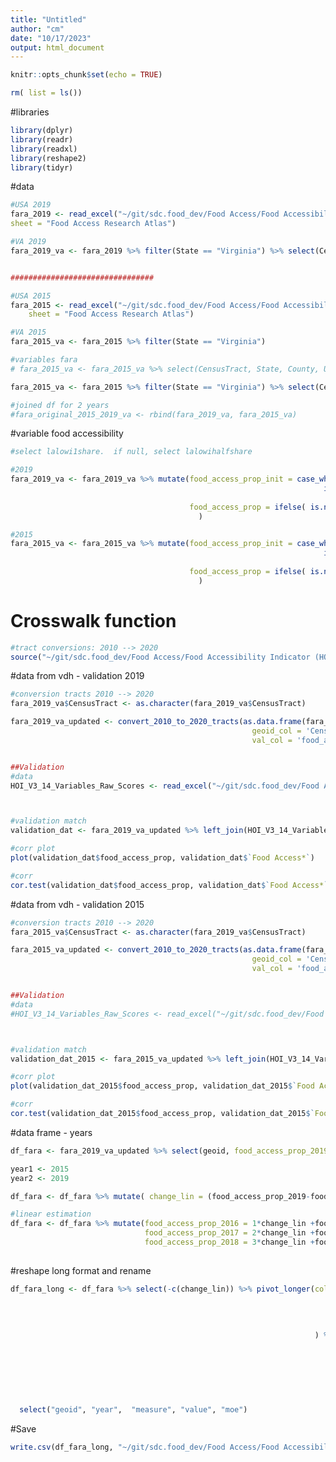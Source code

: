 ```yaml
---
title: "Untitled"
author: "cm"
date: "10/17/2023"
output: html_document
---
```


```r
knitr::opts_chunk$set(echo = TRUE)
```


```r
rm( list = ls())
```


#libraries
```r
library(dplyr)
library(readr)
library(readxl)
library(reshape2)
library(tidyr)
```

#data
```r

#USA 2019
fara_2019 <- read_excel("~/git/sdc.food_dev/Food Access/Food Accessibility Indicator (HOI)/data/original/FoodAccessResearchAtlasData2019.xlsx", 
sheet = "Food Access Research Atlas")

#VA 2019
fara_2019_va <- fara_2019 %>% filter(State == "Virginia") %>% select(CensusTract, State, County, Urban, Pop2010, lalowi1, lalowi1share, lalowi10share, lalowihalfshare, lalowi20share) 


################################

#USA 2015
fara_2015 <- read_excel("~/git/sdc.food_dev/Food Access/Food Accessibility Indicator (HOI)/data/original/FoodAccessResearchAtlasData2015.xlsx", 
    sheet = "Food Access Research Atlas")

#VA 2015
fara_2015_va <- fara_2015 %>% filter(State == "Virginia") 

#variables fara
# fara_2015_va <- fara_2015_va %>% select(CensusTract, State, County, Urban, Pop2010 = POP2010, LILATracts_1And10, LILATracts_halfAnd10, LILATracts_1And20, LILATracts_Vehicle) %>% mutate(year = 2015) %>% as.data.frame()

fara_2015_va <- fara_2015 %>% filter(State == "Virginia") %>% select(CensusTract, State, County, Urban, Pop2010=POP2010, lalowi1, lalowi1share, lalowi10share, lalowihalfshare, lalowi20share) 

#joined df for 2 years
#fara_original_2015_2019_va <- rbind(fara_2019_va, fara_2015_va)

```

#variable food accessibility
```r
#select lalowi1share.  if null, select lalowihalfshare

#2019
fara_2019_va <- fara_2019_va %>% mutate(food_access_prop_init = case_when( !is.na(as.numeric(lalowi1share)) ~  as.numeric(lalowi1share), 
                                                                      is.na(as.numeric(lalowi1share)) ~ as.numeric(lalowihalfshare)
                                                                        ), 
                                        food_access_prop = ifelse( is.na(food_access_prop_init), 0, food_access_prop_init )
                                          )

#2015
fara_2015_va <- fara_2015_va %>% mutate(food_access_prop_init = case_when( !is.na(as.numeric(lalowi1share)) ~  as.numeric(lalowi1share), 
                                                                      is.na(as.numeric(lalowi1share)) ~ as.numeric(lalowihalfshare)
                                                                        ), 
                                        food_access_prop = ifelse( is.na(food_access_prop_init), 0, food_access_prop_init )
                                          )

```

# Crosswalk function
```r
#tract conversions: 2010 --> 2020
source("~/git/sdc.food_dev/Food Access/Food Accessibility Indicator (HOI)/code/working/tract_conversions.R")

```

#data from vdh - validation 2019
```r

#conversion tracts 2010 --> 2020
fara_2019_va$CensusTract <- as.character(fara_2019_va$CensusTract)

fara_2019_va_updated <- convert_2010_to_2020_tracts(as.data.frame(fara_2019_va %>% select(CensusTract, food_access_prop) ), 
                                                      geoid_col = 'CensusTract', 
                                                      val_col = 'food_access_prop' ) %>% rename( food_access_prop = value) 


##Validation
#data
HOI_V3_14_Variables_Raw_Scores <- read_excel("~/git/sdc.food_dev/Food Access/Food Accessibility Indicator (HOI)/data/original/HOI V3_14 Variables_Raw Scores.xlsx")



#validation match
validation_dat <- fara_2019_va_updated %>% left_join(HOI_V3_14_Variables_Raw_Scores %>% select(CT2, `Food Access*` ) , by = c( "geoid" = "CT2" ) )

#corr plot
plot(validation_dat$food_access_prop, validation_dat$`Food Access*`)

#corr
cor.test(validation_dat$food_access_prop, validation_dat$`Food Access*`)


```

#data from vdh - validation 2015
```r

#conversion tracts 2010 --> 2020
fara_2015_va$CensusTract <- as.character(fara_2019_va$CensusTract)

fara_2015_va_updated <- convert_2010_to_2020_tracts(as.data.frame(fara_2015_va %>% select(CensusTract, food_access_prop) ), 
                                                      geoid_col = 'CensusTract', 
                                                      val_col = 'food_access_prop' ) %>% rename( food_access_prop = value) 


##Validation
#data
#HOI_V3_14_Variables_Raw_Scores <- read_excel("~/git/sdc.food_dev/Food Access/Food Accessibility Indicator (HOI)/data/original/HOI V3_14 Variables_Raw Scores.xlsx")



#validation match
validation_dat_2015 <- fara_2015_va_updated %>% left_join(HOI_V3_14_Variables_Raw_Scores %>% select(CT2, `Food Access*` ) , by = c( "geoid" = "CT2" ) )

#corr plot
plot(validation_dat_2015$food_access_prop, validation_dat_2015$`Food Access*`)

#corr
cor.test(validation_dat_2015$food_access_prop, validation_dat_2015$`Food Access*`)


```

#data frame - years
```r

df_fara <- fara_2019_va_updated %>% select(geoid, food_access_prop_2019=food_access_prop ) %>% left_join( fara_2015_va_updated %>% select(geoid, food_access_prop_2015=food_access_prop ), by = 'geoid') %>% mutate(food_access_prop_2015 = food_access_prop_2015*100)

year1 <- 2015
year2 <- 2019

df_fara <- df_fara %>% mutate( change_lin = (food_access_prop_2019-food_access_prop_2015)/(year2 - year1))

#linear estimation
df_fara <- df_fara %>% mutate(food_access_prop_2016 = 1*change_lin +food_access_prop_2015,
                              food_access_prop_2017 = 2*change_lin +food_access_prop_2015,
                              food_access_prop_2018 = 3*change_lin +food_access_prop_2015)
                              
```

#reshape long format and rename
```r

df_fara_long <- df_fara %>% select(-c(change_lin)) %>% pivot_longer(cols = c("food_access_prop_2015", 
                                                                             "food_access_prop_2016",
                                                                             "food_access_prop_2017", 
                                                                             "food_access_prop_2018",
                                                                             "food_access_prop_2019") 
                                                                    ) %>% mutate(measure = "food_access_percentage", 
                                                                                 moe = "", 
                                                                                 year = case_when( name == 'food_access_prop_2015' ~ 2015,
                                                                                                   name == 'food_access_prop_2016' ~ 2016,
                                                                                                   name == 'food_access_prop_2017' ~ 2017,
                                                                                                   name == 'food_access_prop_2018' ~ 2018,
                                                                                                   name == 'food_access_prop_2019' ~ 2019
                                                                                                   )) %>% select(-c(name)) %>% 
  select("geoid", "year",  "measure", "value", "moe")

```

#Save

```r
write.csv(df_fara_long, "~/git/sdc.food_dev/Food Access/Food Accessibility Indicator (HOI)/data/distribution/va_tr_usda_2015_2019_food_access.csv", row.names = FALSE )
```



